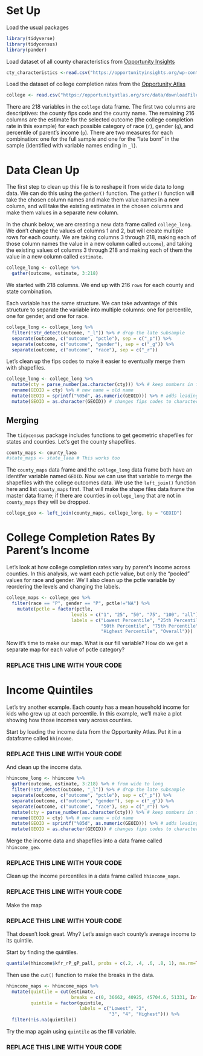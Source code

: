 # Set Up

Load the usual packages

```r
library(tidyverse)
library(tidycensus)
library(pander)
```

Load dataset of all county characteristics from [Opportunity Insights](https://opportunityinsights.org) 

```r
cty_characteristics <-read.csv("https://opportunityinsights.org/wp-content/uploads/2018/12/cty_covariates.csv")
```

Load the dataset of college completion rates from the [Opportunity Atlas](https://opportunityatlas.org)

```r
college <- read.csv("https://opportunityatlas.org/src/data/downloadFiles/cty_coll_allSubgroups.csv")
```

There are 218 variables in the `college` data frame. The first two columns are descriptives: the county fips code and the county name. The remaining 216 columns are the estimate for the selected outcome (the college completion rate in this example) for each possible category of race (`r`), gender (`g`), and percentile of parent's income (`p`). There are two measures for each combination: one for the full sample and one for the "late born" in the sample (identified with variable names ending in `_l`).

# Data Clean Up

The first step to clean up this file is to reshape it from wide data to long data. We can do this using the `gather()` function. The `gather()` function will take the chosen column names and make them value names in a new column, and will take the existing estimates in the chosen columns and make them values in a separate new column. 

In the chunk below, we are creating a new data frame called `college_long`. We don't change the values of columns 1 and 2, but will create multiple rows for each county. We are taking columns 3 through 218, making each of those column names the value in a new column called `outcome`), and taking the existing values of columns 3 through 218 and making each of them the value in a new column called `estimate`.

```r
college_long <- college %>%
  gather(outcome, estimate, 3:218)
```

We started with 218 columns. We end up with 216 `rows` for each county and state combination.

Each variable has the same structure. We can take advantage of this structure to separate the variable into multiple columns: one for percentile, one for gender, and one for race.

```r
college_long <- college_long %>%
  filter(!str_detect(outcome, "_l")) %>% # drop the late subsample
  separate(outcome, c("outcome", "pctle"), sep = c("_p")) %>%
  separate(outcome, c("outcome", "gender"), sep = c("_g")) %>%
  separate(outcome, c("outcome", "race"), sep = c("_r"))
```

Let's clean up the fips codes to make it easier to eventually merge them with shapefiles. 

```r
college_long <- college_long %>%
  mutate(cty = parse_number(as.character(cty))) %>% # keep numbers in fips code
  rename(GEOID = cty) %>% # new name = old name
  mutate(GEOID = sprintf("%05d", as.numeric(GEOID))) %>% # adds leading zeroes as necessary to make all fips codes 5 digits
  mutate(GEOID = as.character(GEOID)) # changes fips codes to characters
```

## Merging

The `tidycensus` package includes functions to get geometric shapefiles for states and counties. Let's get the county shapefiles.

```r
county_maps <- county_laea
#state_maps <- state_laea # This works too
```

The `county_maps` data frame and the `college_long` data frame both have an identifer variable named `GEOID`. Now we can use that variable to merge the shapefiles with the college outcomes data. We use the `left_join()` function here and list `county_maps` first. That will make the shape files data frame the master data frame; if there are counties in `college_long` that are not in `county_maps` they will be dropped.

```r
college_geo <- left_join(county_maps, college_long, by = "GEOID")
```


# College Completion Rates By Parent's Income

Let's look at how college completion rates vary by parent's income across counties. In this analysis, we want each pctle value, but only the "pooled" values for race and gender. We'll also clean up the pctle variable by reordering the levels and changing the labels.

```r
college_maps <- college_geo %>%
  filter(race == "P", gender == "P", pctle!="NA") %>%
    mutate(pctle = factor(pctle,
                        levels = c("1", "25", "50", "75", "100", "all"),
                        labels = c("Lowest Percentile", "25th Percentile",
                                   "50th Percentile", "75th Percentile", 
                                   "Highest Percentile", "Overall")))
```

Now it's time to make our map. What is our fill variable? How do we get a separate map for each value of pctle category?

### REPLACE THIS LINE WITH YOUR CODE


# Income Quintiles

Let's try another example. Each county has a mean household income for kids who grew up at each percentile. In this example, we'll make a plot showing how those incomes vary across counties.

Start by loading the income data from the Opportunity Atlas. Put it in a dataframe called `hhincome`.

### REPLACE THIS LINE WITH YOUR CODE

And clean up the income data.

```r
hhincome_long <- hhincome %>%
  gather(outcome, estimate, 3:218) %>% # from wide to long
  filter(!str_detect(outcome, "_l")) %>% # drop the late subsample
  separate(outcome, c("outcome", "pctle"), sep = c("_p")) %>%
  separate(outcome, c("outcome", "gender"), sep = c("_g")) %>%
  separate(outcome, c("outcome", "race"), sep = c("_r")) %>%
  mutate(cty = parse_number(as.character(cty))) %>% # keep numbers in fips code
  rename(GEOID = cty) %>% # new name = old name
  mutate(GEOID = sprintf("%05d", as.numeric(GEOID))) %>% # adds leading zeroes as necessary to make all fips codes 5 digits
  mutate(GEOID = as.character(GEOID)) # changes fips codes to characters
```

Merge the income data and shapefiles into a data frame called `hhincome_geo`.

### REPLACE THIS LINE WITH YOUR CODE

Clean up the income percentiles in a data frame called `hhincome_maps`.

### REPLACE THIS LINE WITH YOUR CODE

Make the map

### REPLACE THIS LINE WITH YOUR CODE


That doesn't look great. Why? Let's assign each county's average income to its quintile.

Start by finding the quintiles.

```r
quantile(hhincome$kfr_rP_gP_pall, probs = c(.2, .4, .6, .8, 1), na.rm=TRUE)
```

Then use the `cut()` function to make the breaks in the data.

```r
hhincome_maps <- hhincome_maps %>%
  mutate(quintile = cut(estimate, 
                        breaks = c(0, 36662, 40925, 45704.6, 51331, Inf)),
         quintile = factor(quintile,
                           labels = c("Lowest", "2", 
                                      "3", "4", "Highest"))) %>%
  filter(!is.na(quintile))
```

Try the map again using `quintile` as the fill variable.

### REPLACE THIS LINE WITH YOUR CODE
